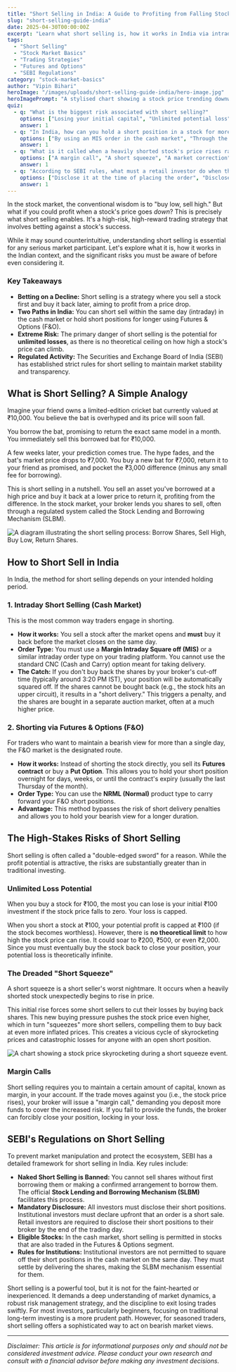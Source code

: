 ```yaml
---
title: "Short Selling in India: A Guide to Profiting from Falling Stock Prices"
slug: "short-selling-guide-india"
date: 2025-04-30T00:00:00Z
excerpt: "Learn what short selling is, how it works in India via intraday and F&O, the immense risks involved like unlimited losses and short squeezes, and the SEBI regulations that govern it."
tags:
  - "Short Selling"
  - "Stock Market Basics"
  - "Trading Strategies"
  - "Futures and Options"
  - "SEBI Regulations"
category: "stock-market-basics"
author: "Vipin Bihari"
heroImage: "/images/uploads/short-selling-guide-india/hero-image.jpg"
heroImagePrompt: "A stylised chart showing a stock price trending downwards with a bear symbol, representing a bearish market sentiment suitable for short selling."
quiz:
  - q: "What is the biggest risk associated with short selling?"
    options: ["Losing your initial capital", "Unlimited potential loss", "Paying extra brokerage fees"]
    answer: 1
  - q: "In India, how can you hold a short position in a stock for more than one day?"
    options: ["By using an MIS order in the cash market", "Through the Futures & Options (F&O) segment", "It is not possible to hold short positions overnight"]
    answer: 1
  - q: "What is it called when a heavily shorted stock's price rises rapidly, forcing short sellers to buy back shares at a loss?"
    options: ["A margin call", "A short squeeze", "A market correction"]
    answer: 1
  - q: "According to SEBI rules, what must a retail investor do when they have a short position?"
    options: ["Disclose it at the time of placing the order", "Disclose it to their broker by the end of the trading day", "No disclosure is required for retail investors"]
    answer: 1
---
```


In the stock market, the conventional wisdom is to "buy low, sell high." But what if you could profit when a stock's price goes *down*? This is precisely what short selling enables. It's a high-risk, high-reward trading strategy that involves betting against a stock's success.

While it may sound counterintuitive, understanding short selling is essential for any serious market participant. Let's explore what it is, how it works in the Indian context, and the significant risks you must be aware of before even considering it.

### Key Takeaways
*   **Betting on a Decline:** Short selling is a strategy where you sell a stock first and buy it back later, aiming to profit from a price drop.
*   **Two Paths in India:** You can short sell within the same day (intraday) in the cash market or hold short positions for longer using Futures & Options (F&O).
*   **Extreme Risk:** The primary danger of short selling is the potential for **unlimited losses**, as there is no theoretical ceiling on how high a stock's price can climb.
*   **Regulated Activity:** The Securities and Exchange Board of India (SEBI) has established strict rules for short selling to maintain market stability and transparency.

## What is Short Selling? A Simple Analogy

Imagine your friend owns a limited-edition cricket bat currently valued at ₹10,000. You believe the bat is overhyped and its price will soon fall.

You borrow the bat, promising to return the exact same model in a month. You immediately sell this borrowed bat for ₹10,000.

A few weeks later, your prediction comes true. The hype fades, and the bat's market price drops to ₹7,000. You buy a new bat for ₹7,000, return it to your friend as promised, and pocket the ₹3,000 difference (minus any small fee for borrowing).

This is short selling in a nutshell. You sell an asset you've borrowed at a high price and buy it back at a lower price to return it, profiting from the difference. In the stock market, your broker lends you shares to sell, often through a regulated system called the Stock Lending and Borrowing Mechanism (SLBM).

![A diagram illustrating the short selling process: Borrow Shares, Sell High, Buy Low, Return Shares.](/images/uploads/short-selling-guide-india/short-selling-process.png)

## How to Short Sell in India

In India, the method for short selling depends on your intended holding period.

### 1. Intraday Short Selling (Cash Market)

This is the most common way traders engage in shorting.

*   **How it works:** You sell a stock after the market opens and **must** buy it back before the market closes on the same day.
*   **Order Type:** You must use a **Margin Intraday Square off (MIS)** or a similar intraday order type on your trading platform. You cannot use the standard CNC (Cash and Carry) option meant for taking delivery.
*   **The Catch:** If you don't buy back the shares by your broker's cut-off time (typically around 3:20 PM IST), your position will be automatically squared off. If the shares cannot be bought back (e.g., the stock hits an upper circuit), it results in a "short delivery." This triggers a penalty, and the shares are bought in a separate auction market, often at a much higher price.

### 2. Shorting via Futures & Options (F&O)

For traders who want to maintain a bearish view for more than a single day, the F&O market is the designated route.

*   **How it works:** Instead of shorting the stock directly, you sell its **Futures contract** or buy a **Put Option**. This allows you to hold your short position overnight for days, weeks, or until the contract's expiry (usually the last Thursday of the month).
*   **Order Type:** You can use the **NRML (Normal)** product type to carry forward your F&O short positions.
*   **Advantage:** This method bypasses the risk of short delivery penalties and allows you to hold your bearish view for a longer duration.

## The High-Stakes Risks of Short Selling

Short selling is often called a "double-edged sword" for a reason. While the profit potential is attractive, the risks are substantially greater than in traditional investing.

### Unlimited Loss Potential

When you buy a stock for ₹100, the most you can lose is your initial ₹100 investment if the stock price falls to zero. Your loss is capped.

When you short a stock at ₹100, your potential profit is capped at ₹100 (if the stock becomes worthless). However, there is **no theoretical limit** to how high the stock price can rise. It could soar to ₹200, ₹500, or even ₹2,000. Since you must eventually buy the stock back to close your position, your potential loss is theoretically infinite.

### The Dreaded "Short Squeeze"

A short squeeze is a short seller's worst nightmare. It occurs when a heavily shorted stock unexpectedly begins to rise in price.

This initial rise forces some short sellers to cut their losses by buying back shares. This new buying pressure pushes the stock price even higher, which in turn "squeezes" more short sellers, compelling them to buy back at even more inflated prices. This creates a vicious cycle of skyrocketing prices and catastrophic losses for anyone with an open short position.

![A chart showing a stock price skyrocketing during a short squeeze event.](/images/uploads/short-selling-guide-india/short-squeeze-chart.png)

### Margin Calls

Short selling requires you to maintain a certain amount of capital, known as margin, in your account. If the trade moves against you (i.e., the stock price rises), your broker will issue a "margin call," demanding you deposit more funds to cover the increased risk. If you fail to provide the funds, the broker can forcibly close your position, locking in your loss.

## SEBI's Regulations on Short Selling

To prevent market manipulation and protect the ecosystem, SEBI has a detailed framework for short selling in India. Key rules include:

*   **Naked Short Selling is Banned:** You cannot sell shares without first borrowing them or making a confirmed arrangement to borrow them. The official **Stock Lending and Borrowing Mechanism (SLBM)** facilitates this process.
*   **Mandatory Disclosure:** All investors must disclose their short positions. Institutional investors must declare upfront that an order is a short sale. Retail investors are required to disclose their short positions to their broker by the end of the trading day.
*   **Eligible Stocks:** In the cash market, short selling is permitted in stocks that are also traded in the Futures & Options segment.
*   **Rules for Institutions:** Institutional investors are not permitted to square off their short positions in the cash market on the same day. They must settle by delivering the shares, making the SLBM mechanism essential for them.

Short selling is a powerful tool, but it is not for the faint-hearted or inexperienced. It demands a deep understanding of market dynamics, a robust risk management strategy, and the discipline to exit losing trades swiftly. For most investors, particularly beginners, focusing on traditional long-term investing is a more prudent path. However, for seasoned traders, short selling offers a sophisticated way to act on bearish market views.

---
*Disclaimer: This article is for informational purposes only and should not be considered investment advice. Please conduct your own research and consult with a financial advisor before making any investment decisions.*